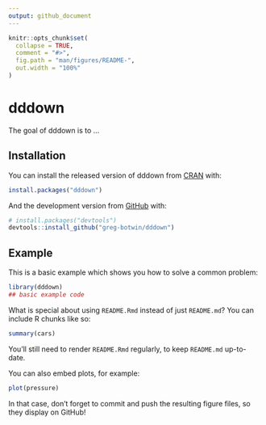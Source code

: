 ```yaml
---
output: github_document
---
```


<!-- README.md is generated from README.Rmd. Please edit that file -->

```r
knitr::opts_chunk$set(
  collapse = TRUE,
  comment = "#>",
  fig.path = "man/figures/README-",
  out.width = "100%"
)
```

# dddown

<!-- badges: start -->
<!-- badges: end -->

The goal of dddown is to ...

## Installation

You can install the released version of dddown from [CRAN](https://CRAN.R-project.org) with:

``` r
install.packages("dddown")
```

And the development version from [GitHub](https://github.com/) with:

``` r
# install.packages("devtools")
devtools::install_github("greg-botwin/dddown")
```
## Example

This is a basic example which shows you how to solve a common problem:

```r
library(dddown)
## basic example code
```

What is special about using `README.Rmd` instead of just `README.md`? You can include R chunks like so:

```r
summary(cars)
```

You'll still need to render `README.Rmd` regularly, to keep `README.md` up-to-date.

You can also embed plots, for example:

```r
plot(pressure)
```

In that case, don't forget to commit and push the resulting figure files, so they display on GitHub!
